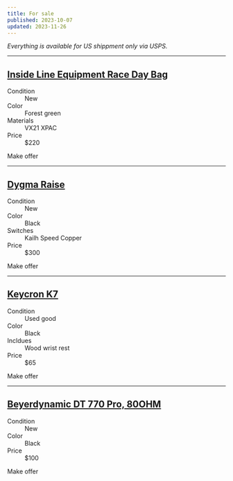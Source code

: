 ```yaml
---
title: For sale
published: 2023-10-07
updated: 2023-11-26
---
```


*Everything is available for US shippment only via USPS.*

---

## [Inside Line Equipment Race Day Bag](https://ilequipment.com/products/race-day-bag)

<dl>
<dt>Condition</dt>
<dd>New</dd>
<dt>Color</dt>
<dd>Forest green</dd>
<dt>Materials</dt>
<dd>VX21 XPAC</dd>
<dt>Price</dt>
<dd>$220</dd>
</dl>

<ButtonLink href="mailto:im.alexcarpenter@gmail.com?subject=Purchase Inside Line Equipment Race Day Bag">Make offer</ButtonLink>

---

## [Dygma Raise](https://dygma.com/pages/raise)

<dl>
<dt>Condition</dt>
<dd>New</dd>
<dt>Color</dt>
<dd>Black</dd>
<dt>Switches</dt>
<dd>Kailh Speed Copper</dd>
<dt>Price</dt>
<dd>$300</dd>
</dl>

<ButtonLink href="mailto:im.alexcarpenter@gmail.com?subject=Purchase Dygma Raise">Make offer</ButtonLink>

---

## [Keycron K7](https://www.keychron.com/products/keychron-k7-ultra-slim-wireless-mechanical-keyboard)

<dl>
<dt>Condition</dt>
<dd>Used good</dd>
<dt>Color</dt>
<dd>Black</dd>
<dt>Incldues</dt>
<dd>Wood wrist rest</dd>
<dt>Price</dt>
<dd>$65</dd>
</dl>

<ButtonLink href="mailto:im.alexcarpenter@gmail.com?subject=Purchase Keycron K7">Make offer</ButtonLink>

---

## [Beyerdynamic DT 770 Pro, 80OHM](https://north-america.beyerdynamic.com/dt-770-pro.html)

<dl>
<dt>Condition</dt>
<dd>New</dd>
<dt>Color</dt>
<dd>Black</dd>
<dt>Price</dt>
<dd>$100</dd>
</dl>

<ButtonLink href="mailto:im.alexcarpenter@gmail.com?subject=Purchase Beyerdynamic DT 770 Pro, 80OHM">Make offer</ButtonLink>
